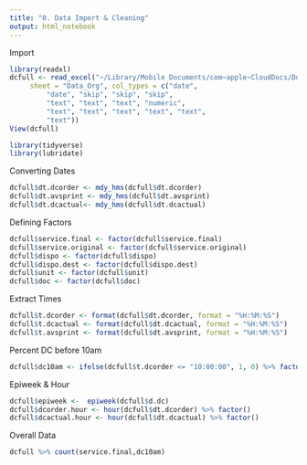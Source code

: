 ```yaml
---
title: "0. Data Import & Cleaning"
output: html_notebook
---
```


Import
```r
library(readxl)
dcfull <- read_excel("~/Library/Mobile Documents/com~apple~CloudDocs/Documents/Early Discharge Project/dcdata_202009to202103.xlsx", 
     sheet = "Data_Org", col_types = c("date", 
         "date", "skip", "skip", "skip", 
         "text", "text", "text", "numeric", 
         "text", "text", "text", "text", "text", 
         "text"))
View(dcfull)

library(tidyverse)
library(lubridate)
```

Converting Dates
```r
dcfull$dt.dcorder <- mdy_hms(dcfull$dt.dcorder)
dcfull$dt.avsprint <- mdy_hms(dcfull$dt.avsprint)
dcfull$dt.dcactual<- mdy_hms(dcfull$dt.dcactual)
```

Defining Factors
```r
dcfull$service.final <- factor(dcfull$service.final)
dcfull$service.original <- factor(dcfull$service.original)
dcfull$dispo <- factor(dcfull$dispo)
dcfull$dispo.dest <- factor(dcfull$dispo.dest)
dcfull$unit <- factor(dcfull$unit)
dcfull$doc <- factor(dcfull$doc)
```

Extract Times
```r
dcfull$t.dcorder <- format(dcfull$dt.dcorder, format = "%H:%M:%S")
dcfull$t.dcactual <- format(dcfull$dt.dcactual, format = "%H:%M:%S")
dcfull$t.avsprint <- format(dcfull$dt.avsprint, format = "%H:%M:%S")
```

Percent DC before 10am
```r
dcfull$dc10am <- ifelse(dcfull$t.dcorder <= "10:00:00", 1, 0) %>% factor(levels = c(0,1), labels = c("DC after 10am", "DC before 10am"))
```

Epiweek & Hour
```r
dcfull$epiweek <-  epiweek(dcfull$d.dc)
dcfull$dcorder.hour <- hour(dcfull$dt.dcorder) %>% factor()
dcfull$dcactual.hour <- hour(dcfull$dt.dcactual) %>% factor()
```

Overall Data
```r
dcfull %>% count(service.final,dc10am)
```

